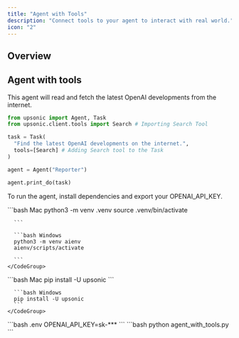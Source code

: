 ```yaml
---
title: "Agent with Tools"
description: "Connect tools to your agent to interact with real world."
icon: "2"
---
```


## Overview

## Agent with tools

This agent will read and fetch the latest OpenAI developments from the internet.

```python agent_with_tools.py
from upsonic import Agent, Task
from upsonic.client.tools import Search # Importing Search Tool

task = Task(
  "Find the latest OpenAI developments on the internet.", 
  tools=[Search] # Adding Search tool to the Task
)

agent = Agent("Reporter")

agent.print_do(task)

```


To run the agent, install dependencies and export your OPENAI\_API\_KEY.

<Steps>
  <Step title="Setup your virtual environment">
    <CodeGroup>
      ```bash Mac
      python3 -m venv .venv
      source .venv/bin/activate

      ```

      ```bash Windows
      python3 -m venv aienv
      aienv/scripts/activate

      ```
    </CodeGroup>
  </Step>

  <Step title="Install dependencies">
    <CodeGroup>
      ```bash Mac
      pip install -U upsonic
      ```

      ```bash Windows
      pip install -U upsonic
      ```
    </CodeGroup>

  </Step>

  <Step title="Put your OpenAI key">
    <CodeGroup>
      ```bash .env
      OPENAI_API_KEY=sk-***
      ```
    </CodeGroup>
  </Step>

  <Step title="Run the agent to do the task">
    ```bash
    python agent_with_tools.py
    ```
  </Step>
</Steps>